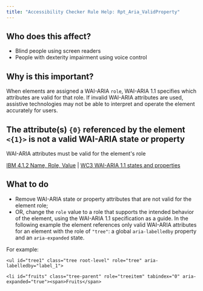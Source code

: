 ```yaml
---
title: "Accessibility Checker Rule Help: Rpt_Aria_ValidProperty"
---
```


<div className="toolHelp">
<Row>
<Column colLg={5} colMd={3} colSm={4} className="toolLeft">

## Who does this affect?

* Blind people using screen readers
* People with dexterity impairment using voice control

## Why is this important?

When elements are assigned a WAI-ARIA `role`, WAI-ARIA 1.1 specifies which attributes are valid for that role. If invalid WAI-ARIA attributes are used, assistive technologies may not be able to interpret and operate the element accurately for users.

</Column>
<Column colLg={11} colMd={5} colSm={4} className="toolMain">

<div id="locLevel"></div>

## The attribute(s) `{0}` referenced by the element `<{1}>` is not a valid WAI-ARIA state or property
WAI-ARIA attributes must be valid for the element's role

[IBM 4.1.2 Name, Role, Value](https://www.ibm.com/able/guidelines/ci162/name_role_value.html) | [WC3 WAI-ARIA 1.1 states and properties](https://www.w3.org/WAI/PF/aria-1.1/states_and_properties)

<div id="locSnippet"></div>

## What to do

* Remove WAI-ARIA state or property attributes that are not valid for the element role;
* OR, change the `role` value to a role that supports the intended behavior of the element, using the WAI-ARIA 1.1 specification as a guide.
In the following example the element references only valid WAI-ARIA attributes for an element with the role of `"tree"`: a global `aria-labelledby` property and an `aria-expanded` state.

For example:
```
<ul id="tree1" class="tree root-level" role="tree" aria-labelledby="label_1">

<li id="fruits" class="tree-parent" role="treeitem" tabindex="0" aria-expanded="true"><span>Fruits</span>
```

</Column>
</Row>
</div>

